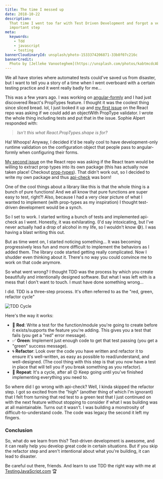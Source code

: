 ```yaml
---
title: The time I messed up
date: 2018-10-22
description:
  That time I went too far with Test Driven Development and forgot a very
  important step
meta:
  keywords:
    - Tdd
    - javascript
    - testing
bannerCloudinaryId: unsplash/photo-1533374206871-33b8f07c216c
bannerCredit:
  Photo by [Jelleke Vanooteghem](https://unsplash.com/photos/kabtmcdcAbk)
---
```


We all have stories where automated tests could've saved us from disaster, but I
want to tell you a story of a time when I went overboard with a certain testing
practice and it went really badly for me...

This was a few years ago. I was working on
[angular-formly](https://github.com/formly-js/angular-formly) and I had just
discovered React's PropTypes feature. I thought it was the coolest thing since
sliced bread. lol, I just looked it up and
[my first issue](https://github.com/facebook/react/issues/2206) on the React
repo was asking if we could add an objectWith PropType validator. I wrote the
whole thing including tests and put that in the issue. Sophie Alpert responded
with:

> _Isn't this what React.PropTypes.shape is for?_

Ha! Whoops! Anyway, I decided it'd be really cool to have development-only
runtime validation on the configuration object that people pass to
angular-formly when configuring their forms.

[My second issue](https://github.com/facebook/react/issues/3079) on the React
repo was asking if the React team would be willing to extract prop types into
its own package (this has actually now taken place! Checkout
[prop-types](http://npm.im/prop-types)). That didn't work out, so I decided to
write my own package and thus
[api-check](https://github.com/kentcdodds/api-check) was born!

One of the cool things about a library like this is that the whole thing is a
bunch of pure functions! And we all know that pure functions are super easy to
test, right?! Also, because I had a very clear picture of what I wanted to
implement (with prop-types as my inspiration) I thought test-driven development
would be a synch.

So I set to work. I started writing a bunch of tests and implemented api-check
as I went. Honestly, it was exhilarating. (I'd say intoxicating, but I've never
actually had a drop of alcohol in my life, so I wouldn't know 😅). I was having
a blast writing this out.

But as time went on, I started noticing something... It was becoming
progressively less fun and more difficult to implement the behaviors as I added
them. The library code started getting really complicated. Now I shudder even
thinking about it. There's no way you could convince me to work on that code
anymore.

So what went wrong? I thought TDD was the process by which you create
beautifully and intentionally designed software. But what I was left with is a
mess that I don't want to touch. I must have done something wrong...

I did. TDD is a three-step process. It's often referred to as the "red, green,
refactor cycle"

![TDD Cycle](https://res.cloudinary.com/kentcdodds-com/image/upload/v1625033435/kentcdodds.com/content/blog/the-time-i-messed-up/0.jpg)

Here's the way it works:

- 🚨 **Red**: Write a test for the function/module you're going to create before
  it exists/supports the feature you're adding. This gives you a test that fails
  (you get a "red" error message).
- ✅ **Green**: Implement just enough code to get that test passing (you get a
  "green" success message).
- 🌀 **Refactor**: Look over the code you have written and refactor it to ensure
  it's well-written, as easy as possible to read/understand, and well-designed.
  (The cool thing with this step is that you now have a test in place that will
  tell you if you break something as you refactor).
- 🔁 **Repeat**: It's a cycle, after all 😉 Keep going until you've finished
  implementing everything you need to.

So where did I go wrong with api-check? Well, I kinda skipped the refactor step.
I got so excited from the "high" (another thing of which I'm ignorant) that I
felt from turning that red test to a green test that I just continued on with
the next feature without stopping to consider if what I was building was at all
maintainable. Turns out it wasn't. I was building a monstrosity of
difficult-to-understand code. The code was legacy the second it left my fingers.

### Conclusion

So, what do we learn from this? Test-driven development is awesome, and it can
really help you develop great code in certain situations. But if you skip the
refactor step and aren't intentional about what you're building, it can lead to
disaster.

Be careful out there, friends. And learn to use TDD the right way with me at
[TestingJavaScript.com](https://testingjavascript.com/?utm_source=kcd-list&utm_medium=email&utm_campaign=early-bird)
🏆
